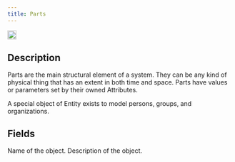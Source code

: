 ```yaml
---
title: Parts
---
```


<img height="20" noZoom src="/images/objecticons/part.svg" /> 

## Description
Parts are the main structural element of a system. They can be any kind of physical thing that has an extent in both time and space. Parts have values or parameters set by their owned Attributes.

  <Note>A special object of Entity exists to model persons, groups, and organizations.</Note>


## Fields


<ParamField path="Name" type="string">
Name of the object.
</ParamField>

<ParamField path="Description" type="string">
  Description of the object.
</ParamField>
